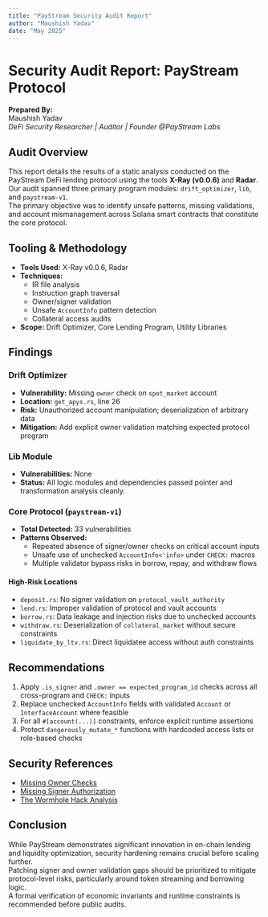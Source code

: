 ```yaml
---
title: "PayStream Security Audit Report"
author: "Maushish Yadav"
date: "May 2025"
---
```


# Security Audit Report: PayStream Protocol

**Prepared By:**  
Maushish Yadav  
_DeFi Security Researcher | Auditor | Founder @PayStream Labs_  

## Audit Overview

This report details the results of a static analysis conducted on the PayStream DeFi lending protocol using the tools **X-Ray (v0.0.6)** and **Radar**.  
Our audit spanned three primary program modules: `drift_optimizer`, `lib`, and `paystream-v1`.  
The primary objective was to identify unsafe patterns, missing validations, and account mismanagement across Solana smart contracts that constitute the core protocol.

## Tooling & Methodology

- **Tools Used:** X-Ray v0.0.6, Radar  
- **Techniques:**  
  - IR file analysis  
  - Instruction graph traversal  
  - Owner/signer validation  
  - Unsafe `AccountInfo` pattern detection  
  - Collateral access audits  
- **Scope:** Drift Optimizer, Core Lending Program, Utility Libraries

## Findings

### Drift Optimizer

- **Vulnerability:** Missing `owner` check on `spot_market` account  
- **Location:** `get_apys.rs`, line 26  
- **Risk:** Unauthorized account manipulation; deserialization of arbitrary data  
- **Mitigation:** Add explicit owner validation matching expected protocol program

### Lib Module

- **Vulnerabilities:** None  
- **Status:** All logic modules and dependencies passed pointer and transformation analysis cleanly.

### Core Protocol (`paystream-v1`)

- **Total Detected:** 33 vulnerabilities  
- **Patterns Observed:**  
  - Repeated absence of signer/owner checks on critical account inputs  
  - Unsafe use of unchecked `AccountInfo<'info>` under `CHECK:` macros  
  - Multiple validator bypass risks in borrow, repay, and withdraw flows  

#### High-Risk Locations

- `deposit.rs`: No signer validation on `protocol_vault_authority`  
- `lend.rs`: Improper validation of protocol and vault accounts  
- `borrow.rs`: Data leakage and injection risks due to unchecked accounts  
- `withdraw.rs`: Deserialization of `collateral_market` without secure constraints  
- `liquidate_by_ltv.rs`: Direct liquidatee access without auth constraints  

## Recommendations

1. Apply `.is_signer` and `.owner == expected_program_id` checks across all cross-program and `CHECK:` inputs  
2. Replace unchecked `AccountInfo` fields with validated `Account` or `InterfaceAccount` where feasible  
3. For all `#[account(...)]` constraints, enforce explicit runtime assertions  
4. Protect `dangerously_mutate_*` functions with hardcoded access lists or role-based checks

## Security References

- [Missing Owner Checks](https://github.com/project-serum/sealevel-attacks/tree/master/programs/2-owner-checks)  
- [Missing Signer Authorization](https://github.com/project-serum/sealevel-attacks/tree/master/programs/0-signer-authorization)  
- [The Wormhole Hack Analysis](https://medium.com/coinmonks/the-wormhole-hack-how-soteria-detects-the-vulnerability-automatically-eb0f433e8071)

## Conclusion

While PayStream demonstrates significant innovation in on-chain lending and liquidity optimization, security hardening remains crucial before scaling further.  
Patching signer and owner validation gaps should be prioritized to mitigate protocol-level risks, particularly around token streaming and borrowing logic.  
A formal verification of economic invariants and runtime constraints is recommended before public audits.
